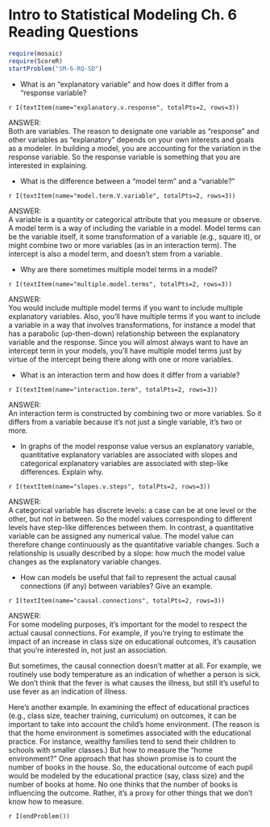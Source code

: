 Intro to Statistical Modeling Ch. 6 Reading Questions
========================================================
```r
require(mosaic)
require(ScoreR)
startProblem("SM-6-RQ-SD")
```

* What is an "explanatory variable" and how does it differ from a "response variable?

 `r I(textItem(name="explanatory.v.response", totalPts=2, rows=3))`

<aside>
ANSWER:    
Both are variables.  The reason to designate one variable as "response" and other variables as "explanatory" depends on your own interests and goals as a modeler.  In building a model, you are accounting for the variation in the response variable.  So the response variable is something that you are interested in explaining.  
</aside>

* What is the difference between a "model term" and a "variable?"

 `r I(textItem(name="model.term.V.variable", totalPts=2, rows=3))`

<aside>
ANSWER:    
A variable is a quantity or categorical attribute that you measure or observe.  A model term is a way of including the variable in a model. Model terms can be the variable itself, it some transformation of a variable (e.g., square it), or might combine two or more variables (as in an interaction term).  The intercept is also a model term, and doesn't stem from a variable.
</aside>

* Why are there sometimes multiple model terms in a model?

 `r I(textItem(name="multiple.model.terms", totalPts=2, rows=3))`

<aside>
ANSWER:    
You would include multiple model terms if you want to include multiple explanatory variables.  Also, you'll have multiple terms if you want to include a variable in a way that involves transformations, for instance a model that has a parabolic (up-then-down) relationship between the explanatory variable and the response.  Since you will almost always want to have an intercept term in your models, you'll have multiple model terms just by virtue of the intercept being there along with one or more variables.
</aside>

* What is an interaction term and how does it differ from a variable?

 `r I(textItem(name="interaction.term", totalPts=2, rows=3))`

<aside>
ANSWER:    
An interaction term is constructed by combining two or more variables.  So it differs from a variable because it's not just a single variable, it's two or more.
</aside>

* In graphs of the model response value versus an explanatory variable, quantitative explanatory variables are associated with slopes and categorical explanatory variables are associated with step-like differences. Explain why.

 `r I(textItem(name="slopes.v.steps", totalPts=2, rows=3))`

<aside>
ANSWER:    
A categorical variable has discrete levels: a case can be at one level or the other, but not in between.  So the model values corresponding to different levels have step-like differences between them.  In contrast, a quantitative variable can be assigned any numerical value.  The model value can therefore change continuously as the quantitative variable changes.  Such a relationship is usually described by a slope: how much the model value changes as the
explanatory variable changes.
</aside>

* How can models be useful that fail to represent the actual causal connections (if any) between variables?  Give an example.

 `r I(textItem(name="causal.connections", totalPts=2, rows=3))`

<aside>
ANSWER:    
For some modeling purposes, it's important for the model to respect the actual causal connections.  For example, if you're trying to estimate the impact of an increase in class size on educational outcomes, it's causation that you're interested in, not just an association.

But sometimes, the causal connection doesn't matter at all.  For example, we routinely use body temperature as an indication of whether a person is sick.  We don't think that the fever is what causes the illness, but still it's useful to use fever as an indication of illness.

Here's another example.  In examining the effect of educational practices (e.g., class size, teacher training, curriculum) on outcomes, it can be important to take into account the child's home environment.  (The reason is that the home environment is sometimes associated with the educational practice.  For instance, wealthy families tend to send their children to schools with smaller classes.)
But how to measure the "home environment?"  One approach that has shown promise is to count the number of books in the house.  So, the educational outcome of each pupil would be modeled by the educational practice (say, class size) and the number of books at home.  No one thinks that the number of books is influencing the outcome.  Rather, it's a proxy for other things that we don't know how to measure. 
</aside>

`r I(endProblem())`